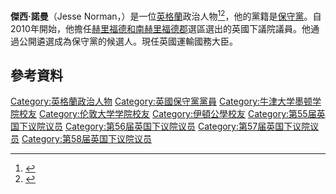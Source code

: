 '''傑西·諾曼'''（Jesse Norman，{{bd|1962年|6月23日}}）是一位[[英格蘭|英格蘭]]政治人物<ref>{{cite web|url=http://www.ukwhoswho.com/view/article/oupww/whoswho/U251585/ |title=Who's Who |publisher=UKWhosWho.com |date= |accessdate=}}</ref><ref>{{cite news |title=Co-operative vs co-operative |publisher=[[BBC_News_Online|BBC News Online]] |date=18 January 2008 |url=http://news.bbc.co.uk/2/hi/uk_news/politics/7192940.stm |accessdate=30 May 2009 |archive-date=2019-05-29 |archive-url=https://web.archive.org/web/20190529211741/http://news.bbc.co.uk/2/hi/uk_news/politics/7192940.stm |dead-url=no }}</ref>，他的黨籍是[[保守黨_(英國)|保守黨]]。自2010年開始，他擔任[[赫里福德和南赫里福德郡_(英國國會選區)|赫里福德和南赫里福德郡]]選區選出的英國下議院議員。他通過公開遴選成為保守黨的候選人。現任英國運輸國務大臣。

==參考資料==
{{Reflist}}

{{DEFAULTSORT: Norman, Jesse}}
[[Category:英格蘭政治人物|Category:英格蘭政治人物]]
[[Category:英國保守黨黨員|Category:英國保守黨黨員]]
[[Category:牛津大学墨顿学院校友|Category:牛津大学墨顿学院校友]]
[[Category:伦敦大学学院校友|Category:伦敦大学学院校友]]
[[Category:伊頓公學校友|Category:伊頓公學校友]]
[[Category:第55届英国下议院议员|Category:第55届英国下议院议员]]
[[Category:第56届英国下议院议员|Category:第56届英国下议院议员]]
[[Category:第57届英国下议院议员|Category:第57届英国下议院议员]]
[[Category:第58届英国下议院议员|Category:第58届英国下议院议员]]